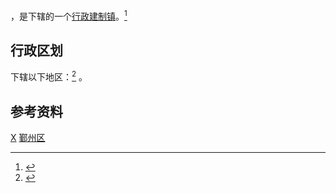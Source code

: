 {{NoteTA
|1=zh-hant:鹹祥;zh-hans:咸祥;
}}
{{中国乡级行政区
|景观照片文件名 = 
|景观照片描述 = 
|汉语拼音 = 
|其他语言 = 
|其他语言名称 = 
|旧称 = 
|地名出处 = 
|位置图文件名 = 
|位置图描述 = 
|自定义图片= 
|建置时间 = 
|政府驻地 = 
|毗邻 = 
|总面积 = 
|总人口 = 
|总人口年份 = 
|户籍人口 = 
|户籍人口年份 = 
|常住人口 = 
|常住人口年份 = 
|人口密度 = 
|GDP = 
|GDP年份 = 
|邮政编码 = 
|电话区号 = 574
|官方网站 = 
|网站名称 = 
|33/02/12/101/000}}
'''{{PRC admin/data/{{PRC admin/fillcode|33/02/12/101/000}}|PRC admin/name}}'''，是{{PRC admin/fullname|{{PRC admin/parent|33/02/12/101/000}}}}下辖的一个[[行政建制镇|行政建制镇]]。<ref>{{PRC admin/ref sgc|{{PRC admin/parent|{{{1|}}}}}}}</ref>

== 行政区划 ==
{{PRC admin/data/{{PRC admin/fillcode|33/02/12/101/000}}|PRC admin/name}}下辖以下地区：<ref>{{PRC admin/ref sgc|{{{1|}}}}}</ref>
{{PRC admin/children|33/02/12/101/000}}。

== 参考资料 ==
{{reflist}}

{{鄞州区行政区划}}
[[Category:鄞州区行政区划|X]]
[[Category:宁波市乡镇|鄞州区]]
